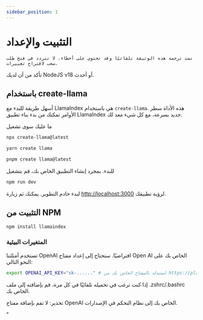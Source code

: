 ```yaml
---
sidebar_position: 1
---
```



# التثبيت والإعداد

```تمت ترجمة هذه الوثيقة تلقائيًا وقد تحتوي على أخطاء. لا تتردد في فتح طلب سحب لاقتراح تغييرات.```


تأكد من أن لديك NodeJS v18 أو أحدث.


## باستخدام create-llama

أسهل طريقة للبدء مع LlamaIndex هي باستخدام `create-llama`. هذه الأداة سطر الأوامر تمكنك من بدء بناء تطبيق LlamaIndex جديد بسرعة، مع كل شيء معد لك.

ما عليك سوى تشغيل

<Tabs>
<TabItem value="1" label="npm" default>

```bash
npx create-llama@latest
```

</TabItem>
<TabItem value="2" label="Yarn">

```bash
yarn create llama
```

</TabItem>
<TabItem value="3" label="pnpm">

```bash
pnpm create llama@latest
```

</TabItem>
</Tabs>

للبدء. بمجرد إنشاء التطبيق الخاص بك، قم بتشغيل

```bash npm2yarn
npm run dev
```

لبدء خادم التطوير. يمكنك ثم زيارة [http://localhost:3000](http://localhost:3000) لرؤية تطبيقك.
## التثبيت من NPM

```bash npm2yarn
npm install llamaindex
```


### المتغيرات البيئية

تستخدم أمثلتنا OpenAI افتراضيًا. ستحتاج إلى إعداد مفتاح Open AI الخاص بك على النحو التالي:

```bash
export OPENAI_API_KEY="sk-......" # استبدله بالمفتاح الخاص بك من https://platform.openai.com/account/api-keys
```

إذا كنت ترغب في تحميله تلقائيًا في كل مرة، قم بإضافته إلى ملف .zshrc/.bashrc الخاص بك.

تحذير: لا تقم بإضافة مفتاح OpenAI الخاص بك إلى نظام التحكم في الإصدارات.


"
